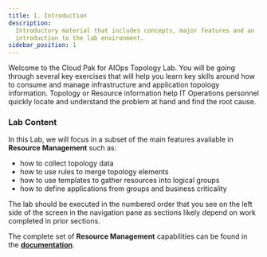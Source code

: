 ```yaml
---
title: 1. Introduction
description:
  Introductory material that includes concepts, major features and an
  introduction to the lab environment.
sidebar_position: 1
---
```



Welcome to the Cloud Pak for AIOps Topology Lab. You will be going through several key exercises 
that will help you learn key skills around how to consume and manage infrastructure and application topology information.
Topology or Resource information help IT Operations personnel quickly locate and understand the problem at hand and find the root cause.


### Lab Content


In this Lab, we will focus in a subset of the main features available in **Resource Management** such as:

* how to collect topology data
* how to use rules to merge topology elements
* how to use templates to gather resources into logical groups
* how to define applications from groups and business criticality


The lab should be executed in the numbered order that you see on the left side of the screen in the navigation pane as sections likely depend on work completed in prior sections.

The complete set of **Resource Management** capabilities can be found in the [**documentation**](https://www.ibm.com/docs/en/cloud-paks/cloud-pak-watson-aiops/4.1.0?topic=topologies-managing).
